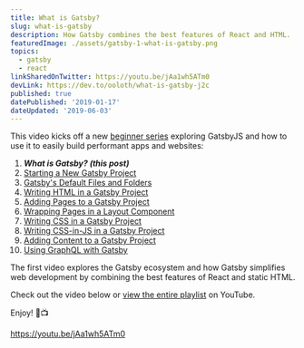 ```yaml
---
title: What is Gatsby?
slug: what-is-gatsby
description: How Gatsby combines the best features of React and HTML.
featuredImage: ./assets/gatsby-1-what-is-gatsby.png
topics:
  - gatsby
  - react
linkSharedOnTwitter: https://youtu.be/jAa1wh5ATm0
devLink: https://dev.to/ooloth/what-is-gatsby-j2c
published: true
datePublished: '2019-01-17'
dateUpdated: '2019-06-03'
---
```


This video kicks off a new [beginner series](https://www.youtube.com/watch?v=jAa1wh5ATm0&list=PLHBEcHVSROXQQhXpNhmiVKKcw72Cc0V-U) exploring GatsbyJS and how to use it to easily build performant apps and websites:

1. **_What is Gatsby? (this post)_**
2. [Starting a New Gatsby Project](/starting-a-new-gatsby-project)
3. [Gatsby's Default Files and Folders](/gatsbys-default-files-and-folders)
4. [Writing HTML in a Gatsby Project](/writing-html-in-a-gatsby-project)
5. [Adding Pages to a Gatsby Project](/adding-pages-to-a-gatsby-project)
6. [Wrapping Pages in a Layout Component](/wrapping-pages-in-a-layout-component)
7. [Writing CSS in a Gatsby Project](/writing-css-in-a-gatsby-project)
8. [Writing CSS-in-JS in a Gatsby Project](/writing-css-in-js-in-a-gatsby-project)
9. [Adding Content to a Gatsby Project](/adding-content-to-a-gatsby-project)
10. [Using GraphQL with Gatsby](/using-graphql-with-gatsby)

The first video explores the Gatsby ecosystem and how Gatsby simplifies web development by combining the best features of React and static HTML.

Check out the video below or [view the entire playlist](https://www.youtube.com/watch?v=jAa1wh5ATm0&list=PLHBEcHVSROXQQhXpNhmiVKKcw72Cc0V-U) on YouTube.

Enjoy! 🎉📺

https://youtu.be/jAa1wh5ATm0
